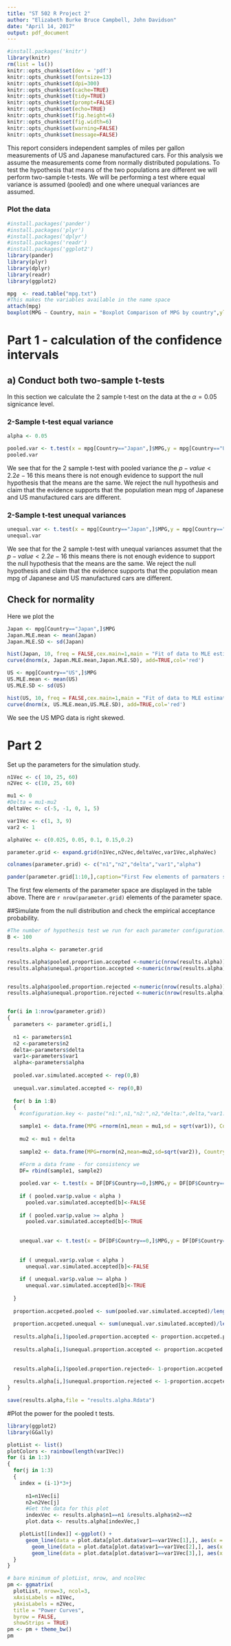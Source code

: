 ```yaml
---
title: "ST 502 R Project 2"
author: "Elizabeth Burke Bruce Campbell, John Davidson"
date: "April 14, 2017"
output: pdf_document
---
```


```r
#install.packages('knitr')
library(knitr)
rm(list = ls())
knitr::opts_chunk$set(dev = 'pdf')
knitr::opts_chunk$set(fontsize=13)
knitr::opts_chunk$set(dpi=300)
knitr::opts_chunk$set(cache=TRUE)
knitr::opts_chunk$set(tidy=TRUE)
knitr::opts_chunk$set(prompt=FALSE)
knitr::opts_chunk$set(echo=TRUE)
knitr::opts_chunk$set(fig.height=6)
knitr::opts_chunk$set(fig.width=6)
knitr::opts_chunk$set(warning=FALSE)
knitr::opts_chunk$set(message=FALSE)
```

This report considers independent samples of miles per gallon measurements of US and Japanese manufactured cars.  For this analysis we assume the measurements come from normally distributed populations. To test the hypothesis that means of the two populations are different we will perform two-sample t-tests. We will be performing a test where equal variance is assumed (pooled) and one where unequal variances are assumed.

### Plot the data 
```r
#install.packages('pander')
#install.packages('plyr')
#install.packages('dplyr')
#install.packages('readr')
#install.packages('ggplot2')
library(pander)
library(plyr)
library(dplyr)
library(readr)
library(ggplot2)

mpg  <- read.table("mpg.txt")
#This makes the variables available in the name space  
attach(mpg)
boxplot(MPG ~ Country, main = "Boxplot Comparison of MPG by country",ylab="MPG")

```

# Part 1 - calculation of the confidence intervals

## a) Conduct both two-sample t-tests

In this section we calculate the 2 sample t-test on the data at the $\alpha = 0.05$ signicance level. 

### 2-Sample t-test equal variance
```r
alpha <- 0.05

pooled.var <- t.test(x = mpg[Country=="Japan",]$MPG,y = mpg[Country=="US",]$MPG,alternative = "two.sided",var.equal = TRUE, conf.level = alpha)
pooled.var
```
We see that for the 2 sample t-test with pooled variance the $p-value < 2.2e-16$ this means there is not enough evidence to support the null hypothesis that the means are the same.  We reject the null hypothesis and claim that the evidence supports that the population mean mpg of Japanese and US manufactured cars are different. 

### 2-Sample t-test unequal variances
```r
unequal.var <- t.test(x = mpg[Country=="Japan",]$MPG,y = mpg[Country=="US",]$MPG,alternative = "two.sided",var.equal = FALSE,conf.level = alpha)
unequal.var
```

We see that for the 2 sample t-test with unequal variances assumet that the $p-value < 2.2e-16$ this means there is not enough evidence to support the null hypothesis that the means are the same.  We reject the null hypothesis and claim that the evidence supports that the population mean mpg of Japanese and US manufactured cars are different. 

## Check for normality
Here we plot the 
```r

Japan <- mpg[Country=="Japan",]$MPG
Japan.MLE.mean <- mean(Japan)
Japan.MLE.SD <- sd(Japan)

hist(Japan, 10, freq = FALSE,cex.main=1,main = "Fit of data to MLE estimated distribution", xlab="MPG")
curve(dnorm(x, Japan.MLE.mean,Japan.MLE.SD), add=TRUE,col='red')
```


```r
US <- mpg[Country=="US",]$MPG
US.MLE.mean <- mean(US)
US.MLE.SD <- sd(US)

hist(US, 10, freq = FALSE,cex.main=1,main = "Fit of data to MLE estimated distribution", xlab="MPG")
curve(dnorm(x, US.MLE.mean,US.MLE.SD), add=TRUE,col='red')

```

We see the US MPG data is right skewed.

# Part 2


Set up the parameters for the simulation study.
```r

n1Vec <- c( 10, 25, 60)
n2Vec <- c(10, 25, 60)

mu1 <- 0
#Delta = mu1-mu2
deltaVec <- c(-5, -1, 0, 1, 5)

var1Vec <- c(1, 3, 9) 
var2 <- 1

alphaVec <- c(0.025, 0.05, 0.1, 0.15,0.2)

parameter.grid <- expand.grid(n1Vec,n2Vec,deltaVec,var1Vec,alphaVec)

colnames(parameter.grid) <- c("n1","n2","delta","var1","alpha")

pander(parameter.grid[1:10,],caption="First Few elements of parmaters space")

```

The first few elements of the parameter space are displayed in the table above.  There are `r nrow(parameter.grid)` elements of the parameter space.

##Simulate from the null distribution and check the empirical acceptance probability. 
```r

#The number of hypothesis test we run for each parameter configuration.
B <- 100

results.alpha <- parameter.grid

results.alpha$pooled.proportion.accepted <-numeric(nrow(results.alpha))
results.alpha$unequal.proportion.accepted <-numeric(nrow(results.alpha))


results.alpha$pooled.proportion.rejected <-numeric(nrow(results.alpha))
results.alpha$unequal.proportion.rejected <-numeric(nrow(results.alpha))


for(i in 1:nrow(parameter.grid))
{
  parameters <- parameter.grid[i,]
  
  n1 <- parameters$n1
  n2 <-parameters$n2
  delta<-parameters$delta
  var1<-parameters$var1
  alpha<-parameters$alpha
  
  pooled.var.simulated.accepted <- rep(0,B)
  
  unequal.var.simulated.accepted <- rep(0,B)
  
  for( b in 1:B)
  {
    #configuration.key <- paste("n1:",n1,"n2:",n2,"delta:",delta,"var1:",var1,sep = "")

    sample1 <- data.frame(MPG =rnorm(n1,mean = mu1,sd = sqrt(var1)), Country = as.numeric(rep(0,times = n1)))
    
    mu2 <- mu1 + delta
    
    sample2 <- data.frame(MPG=rnorm(n2,mean=mu2,sd=sqrt(var2)), Country = as.numeric(rep(1,times = n2)))
    
    #Form a data frame - for consistency we 
    DF= rbind(sample1, sample2)

    pooled.var <- t.test(x = DF[DF$Country==0,]$MPG,y = DF[DF$Country==1,]$MPG,alternative = "two.sided",var.equal = TRUE, conf.level = alpha)
    
    if ( pooled.var$p.value < alpha )
      pooled.var.simulated.accepted[b]<-FALSE
    
    if ( pooled.var$p.value >= alpha )
      pooled.var.simulated.accepted[b]<-TRUE
  
    
    unequal.var <- t.test(x = DF[DF$Country==0,]$MPG,y = DF[DF$Country==1,]$MPG,alternative = "two.sided",var.equal = FALSE,conf.level = alpha)
    
    
    if ( unequal.var$p.value < alpha )
      unequal.var.simulated.accepted[b]<-FALSE
    
    if ( unequal.var$p.value >= alpha )
      unequal.var.simulated.accepted[b]<-TRUE
  
  }
  
  proportion.accpeted.pooled <- sum(pooled.var.simulated.accepted)/length(pooled.var.simulated.accepted)
  
  proportion.accpeted.unequal <- sum(unequal.var.simulated.accepted)/length(unequal.var.simulated.accepted)
  
  results.alpha[i,]$pooled.proportion.accepted <- proportion.accpeted.pooled
  
  results.alpha[i,]$unequal.proportion.accepted <- proportion.accpeted.unequal
  
  
  results.alpha[i,]$pooled.proportion.rejected<- 1-proportion.accpeted.pooled
  
  results.alpha[i,]$unequal.proportion.rejected <- 1-proportion.accpeted.unequal
}

save(results.alpha,file = "results.alpha.Rdata")

```



#Plot the power for the pooled t tests.
```r
library(ggplot2)
library(GGally)

plotList <- list()
plotColors <- rainbow(length(var1Vec))
for (i in 1:3) 
{
  for(j in 1:3)
  {
    index = (i-1)*3+j
    
      n1=n1Vec[i]
      n2=n2Vec[j]
      #Get the data for this plot 
      indexVec <- results.alpha$n1==n1 &results.alpha$n2==n2
      plot.data <- results.alpha[indexVec,]

    plotList[[index]] <-ggplot() + 
      geom_line(data = plot.data[plot.data$var1==var1Vec[1],], aes(x = delta, y =pooled.proportion.rejected, color = "red")) +
        geom_line(data = plot.data[plot.data$var1==var1Vec[2],], aes(x = delta, y =pooled.proportion.rejected, color = "green")) 
        geom_line(data = plot.data[plot.data$var1==var1Vec[3],], aes(x = delta, y =pooled.proportion.rejected, color = "blue")) 
  }
}

# bare minimum of plotList, nrow, and ncolVec
pm <- ggmatrix(
  plotList, nrow=3, ncol=3,
  xAxisLabels = n1Vec,
  yAxisLabels = n2Vec,
  title = "Power Curves",
  byrow = FALSE,
  showStrips = TRUE)
pm <- pm + theme_bw()
pm

```











